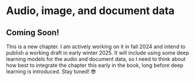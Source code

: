 # Audio, image, and document data

::: {.callout-note}
## Coming Soon!

This is a new chapter. I am actively working on it in fall 2024 and intend to publish a working draft in early winter 2025. It will include using some deep learning models for the audio and document data, so I need to think about how best to integrate the chapter this early in the book, long before deep learning is introduced. Stay tuned! 😎
:::

<!-- 
## Audio Data

- Focus will be on OpenAI's Whisper model

## Image Data

- How deep do I want to do here?

## Document Data

- Word documents
- PDFs
    - Older tools
    - Deep learning models (including images)     
-->